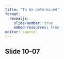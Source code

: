 ```yaml
---
title: "To be determined"
format: 
  revealjs:
    slide-number: true
    embed-resources: true
editor: source
---
```


## Slide 10-07

::: notes

:::

